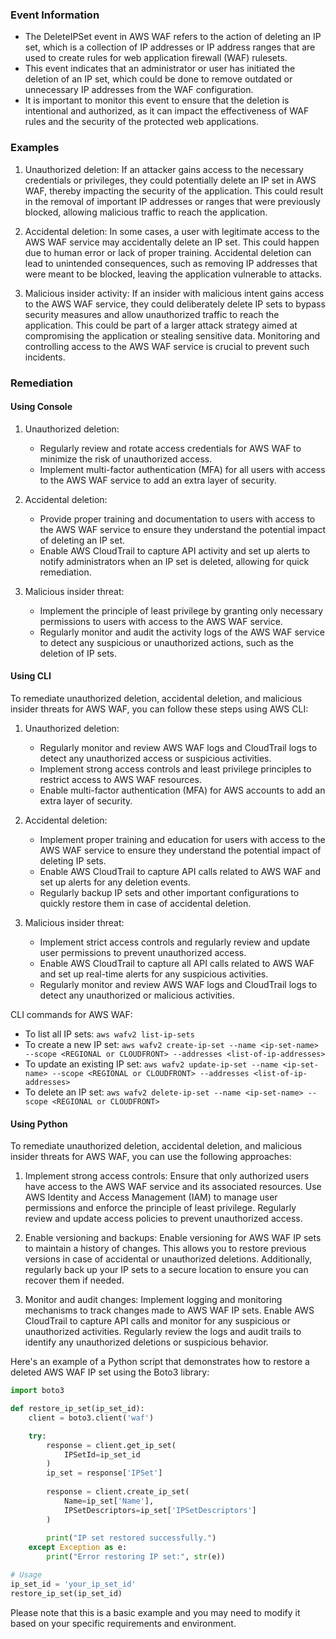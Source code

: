 
### Event Information

- The DeleteIPSet event in AWS WAF refers to the action of deleting an IP set, which is a collection of IP addresses or IP address ranges that are used to create rules for web application firewall (WAF) rulesets.
- This event indicates that an administrator or user has initiated the deletion of an IP set, which could be done to remove outdated or unnecessary IP addresses from the WAF configuration.
- It is important to monitor this event to ensure that the deletion is intentional and authorized, as it can impact the effectiveness of WAF rules and the security of the protected web applications.


### Examples

1. Unauthorized deletion: If an attacker gains access to the necessary credentials or privileges, they could potentially delete an IP set in AWS WAF, thereby impacting the security of the application. This could result in the removal of important IP addresses or ranges that were previously blocked, allowing malicious traffic to reach the application.

2. Accidental deletion: In some cases, a user with legitimate access to the AWS WAF service may accidentally delete an IP set. This could happen due to human error or lack of proper training. Accidental deletion can lead to unintended consequences, such as removing IP addresses that were meant to be blocked, leaving the application vulnerable to attacks.

3. Malicious insider activity: If an insider with malicious intent gains access to the AWS WAF service, they could deliberately delete IP sets to bypass security measures and allow unauthorized traffic to reach the application. This could be part of a larger attack strategy aimed at compromising the application or stealing sensitive data. Monitoring and controlling access to the AWS WAF service is crucial to prevent such incidents.

### Remediation

#### Using Console

1. Unauthorized deletion:
   - Regularly review and rotate access credentials for AWS WAF to minimize the risk of unauthorized access.
   - Implement multi-factor authentication (MFA) for all users with access to the AWS WAF service to add an extra layer of security.

2. Accidental deletion:
   - Provide proper training and documentation to users with access to the AWS WAF service to ensure they understand the potential impact of deleting an IP set.
   - Enable AWS CloudTrail to capture API activity and set up alerts to notify administrators when an IP set is deleted, allowing for quick remediation.

3. Malicious insider threat:
   - Implement the principle of least privilege by granting only necessary permissions to users with access to the AWS WAF service.
   - Regularly monitor and audit the activity logs of the AWS WAF service to detect any suspicious or unauthorized actions, such as the deletion of IP sets.

#### Using CLI

To remediate unauthorized deletion, accidental deletion, and malicious insider threats for AWS WAF, you can follow these steps using AWS CLI:

1. Unauthorized deletion:
   - Regularly monitor and review AWS WAF logs and CloudTrail logs to detect any unauthorized access or suspicious activities.
   - Implement strong access controls and least privilege principles to restrict access to AWS WAF resources.
   - Enable multi-factor authentication (MFA) for AWS accounts to add an extra layer of security.

2. Accidental deletion:
   - Implement proper training and education for users with access to the AWS WAF service to ensure they understand the potential impact of deleting IP sets.
   - Enable AWS CloudTrail to capture API calls related to AWS WAF and set up alerts for any deletion events.
   - Regularly backup IP sets and other important configurations to quickly restore them in case of accidental deletion.

3. Malicious insider threat:
   - Implement strict access controls and regularly review and update user permissions to prevent unauthorized access.
   - Enable AWS CloudTrail to capture all API calls related to AWS WAF and set up real-time alerts for any suspicious activities.
   - Regularly monitor and review AWS WAF logs and CloudTrail logs to detect any unauthorized or malicious activities.

CLI commands for AWS WAF:
- To list all IP sets: `aws wafv2 list-ip-sets`
- To create a new IP set: `aws wafv2 create-ip-set --name <ip-set-name> --scope <REGIONAL or CLOUDFRONT> --addresses <list-of-ip-addresses>`
- To update an existing IP set: `aws wafv2 update-ip-set --name <ip-set-name> --scope <REGIONAL or CLOUDFRONT> --addresses <list-of-ip-addresses>`
- To delete an IP set: `aws wafv2 delete-ip-set --name <ip-set-name> --scope <REGIONAL or CLOUDFRONT>`

#### Using Python

To remediate unauthorized deletion, accidental deletion, and malicious insider threats for AWS WAF, you can use the following approaches:

1. Implement strong access controls: Ensure that only authorized users have access to the AWS WAF service and its associated resources. Use AWS Identity and Access Management (IAM) to manage user permissions and enforce the principle of least privilege. Regularly review and update access policies to prevent unauthorized access.

2. Enable versioning and backups: Enable versioning for AWS WAF IP sets to maintain a history of changes. This allows you to restore previous versions in case of accidental or unauthorized deletions. Additionally, regularly back up your IP sets to a secure location to ensure you can recover them if needed.

3. Monitor and audit changes: Implement logging and monitoring mechanisms to track changes made to AWS WAF IP sets. Enable AWS CloudTrail to capture API calls and monitor for any suspicious or unauthorized activities. Regularly review the logs and audit trails to identify any unauthorized deletions or suspicious behavior.

Here's an example of a Python script that demonstrates how to restore a deleted AWS WAF IP set using the Boto3 library:

```python
import boto3

def restore_ip_set(ip_set_id):
    client = boto3.client('waf')

    try:
        response = client.get_ip_set(
            IPSetId=ip_set_id
        )
        ip_set = response['IPSet']
        
        response = client.create_ip_set(
            Name=ip_set['Name'],
            IPSetDescriptors=ip_set['IPSetDescriptors']
        )
        
        print("IP set restored successfully.")
    except Exception as e:
        print("Error restoring IP set:", str(e))

# Usage
ip_set_id = 'your_ip_set_id'
restore_ip_set(ip_set_id)
```

Please note that this is a basic example and you may need to modify it based on your specific requirements and environment.

